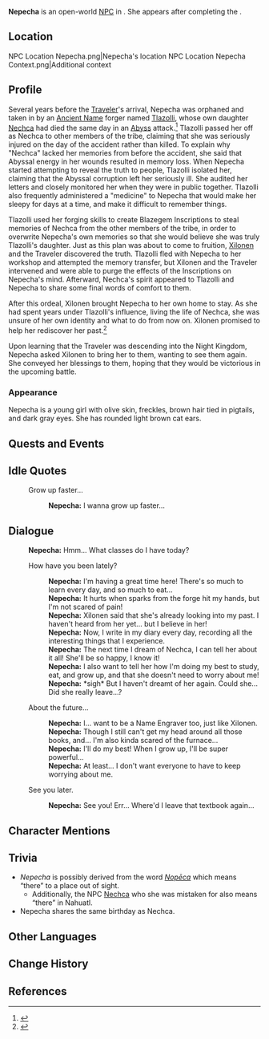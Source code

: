 {{Character Infobox
|type             = Open-World NPC
|image            = NPC Nepecha.png
|realname         = <!-- Optional, if different from in-game name -->
|deceased         = <!-- Past (for deceased prior to events of the game) or free response -->
|region           = Natlan
|location         = Natlan
|affiliation      = Children of Echoes
|title            = 

|ancestry         = <!-- Clan/family -->
|father           = 
|mother           = <!-- Do not put Tlazolli here. (Nepecha was abducted, not adopted.) -->
|spouse           = 
|sibling          = <!-- Do not put Nechca here. (Nepecha was abducted, not adopted.) -->
|child            = 
|relative         =

|voiceEN          = 
|voiceCN          = 
|voiceJP          = 
|voiceKR          = 
}}
'''Nepecha''' is an open-world [[NPC]] in {{Location|"Children of Echoes"}}. She appears after completing the {{Quest|Serenity's Reprise}}.

==Location==
<gallery>
NPC Location Nepecha.png|Nepecha's location
NPC Location Nepecha Context.png|Additional context
</gallery>

==Profile==
Several years before the [[Traveler]]'s arrival, Nepecha was orphaned and taken in by an [[Ancient Name]] forger named [[Tlazolli]], whose own daughter [[Nechca]] had died the same day in an [[Abyss]] attack.<ref>{{Ref/Quest|Wailing Cacophony|quote='''Tlazolli:''' [Nepecha]'s a child from my tribe. Her parents were killed in that same Abyss attack, but wouldn't you know it... Her birthday is the same as that of my Nechca.}}</ref> Tlazolli passed her off as Nechca to other members of the tribe, claiming that she was seriously injured on the day of the accident rather than killed. To explain why "Nechca" lacked her memories from before the accident, she said that Abyssal energy in her wounds resulted in memory loss. When Nepecha started attempting to reveal the truth to people, Tlazolli isolated her, claiming that the Abyssal corruption left her seriously ill. She audited her letters and closely monitored her when they were in public together. Tlazolli also frequently administered a "medicine" to Nepecha that would make her sleepy for days at a time, and make it difficult to remember things.

Tlazolli used her forging skills to create Blazegem Inscriptions to steal memories of Nechca from the other members of the tribe, in order to overwrite Nepecha's own memories so that she would believe she was truly Tlazolli's daughter. Just as this plan was about to come to fruition, [[Xilonen]] and the Traveler discovered the truth. Tlazolli fled with Nepecha to her workshop and attempted the memory transfer, but Xilonen and the Traveler intervened and were able to purge the effects of the Inscriptions on Nepecha's mind. Afterward, Nechca's spirit appeared to Tlazolli and Nepecha to share some final words of comfort to them.

After this ordeal, Xilonen brought Nepecha to her own home to stay. As she had spent years under Tlazolli's influence, living the life of Nechca, she was unsure of her own identity and what to do from now on. Xilonen promised to help her rediscover her past.<ref>{{Ref/Quest|Wailing Cacophony}}</ref>

Upon learning that the Traveler was descending into the Night Kingdom, Nepecha asked Xilonen to bring her to them, wanting to see them again. She conveyed her blessings to them, hoping that they would be victorious in the upcoming battle.

===Appearance===
Nepecha is a young girl with olive skin, freckles, brown hair tied in pigtails, and dark gray eyes. She has rounded light brown cat ears.

==Quests and Events==
{{Quests and Events}}

==Idle Quotes==
{{Dialogue Start}}
:{{DIcon|Idle}} Grow up faster...
::{{A|VO Nepecha 01.ogg}} '''Nepecha:''' I wanna grow up faster...
{{Dialogue End}}

==Dialogue==
{{Dialogue Start}}
:'''Nepecha:''' Hmm... What classes do I have today?
:{{DIcon}} How have you been lately?
::'''Nepecha:''' I'm having a great time here! There's so much to learn every day, and so much to eat...
::'''Nepecha:''' It hurts when sparks from the forge hit my hands, but I'm not scared of pain!
::'''Nepecha:''' Xilonen said that she's already looking into my past. I haven't heard from her yet... but I believe in her!
::'''Nepecha:''' Now, I write in my diary every day, recording all the interesting things that I experience.
::'''Nepecha:''' The next time I dream of Nechca, I can tell her about it all! She'll be so happy, I know it!
::'''Nepecha:''' I also want to tell her how I'm doing my best to study, eat, and grow up, and that she doesn't need to worry about me!
::'''Nepecha:''' *sigh* But I haven't dreamt of her again. Could she... Did she really leave...?
:{{DIcon}} About the future...
::'''Nepecha:''' I... want to be a Name Engraver too, just like Xilonen.
::'''Nepecha:''' Though I still can't get my head around all those books, and... I'm also kinda scared of the furnace...
::'''Nepecha:''' I'll do my best! When I grow up, I'll be super powerful...
::'''Nepecha:''' At least... I don't want everyone to have to keep worrying about me.
:{{DIcon}} See you later.
::'''Nepecha:''' See you! Err... Where'd I leave that textbook again...
{{Dialogue End}}

==Character Mentions==
{{Character Mentions}}

==Trivia==
* ''Nepecha'' is possibly derived from the {{w|Nahuatl}} word ''[https://nahuatl.wired-humanities.org/content/nop%C4%93ca Nopēca]'' which means “there” to a place out of sight.
**Additionally, the NPC [[Nechca]] who she was mistaken for also means “there” in Nahuatl.
* Nepecha shares the same birthday as Nechca.

==Other Languages==
{{Other Languages
|default_hidden = 1
|en       = Nepecha
|zhs      = 妮佩卡
|zhs_rm   = Nīpèikǎ
|zht      = 妮佩卡
|zht_rm   = Nípèikǎ
|ja       = ニペカ
|ko       = 니페카
|es       = Nepecha
|fr       = Nepecha
|ru       = Непека
|th       = Nepecha
|vi       = Nepecha
|de       = Nepecha
|id       = Nepecha
|pt       = Nepecha
|tr       = Nepecha
|it       = Nepecha
}}

==Change History==
{{Change History|5.1}}

==References==
{{Reflist}}